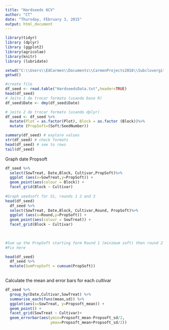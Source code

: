 ```yaml
---
title: "Hardseeds 6CV"
author: "CT"
date: "Thursday, FEbruary 3, 2015"
output: html_document
---
```


```r
library(tidyr)
library (dplyr)
library (ggplot2)
library(agricolae)
library(knitr)
library (lubridate)

```


```r
setwd("C:\\Users\\EdCarmen\\Documents\\CarmenProjects2016\\Subclovergit")
getwd()

#create file
df_seed <- read.table("HardseedsData.txt",header=TRUE)
head(df_seed)
# Jeito 1 de trocar formato (usando base R)
df_seed$Date <- dmy(df_seed$Date)

# jeito 2 de trocar formato (usando dplyr)
df_seed <- df_seed %>%
  mutate(Plot = as.factor(Plot), Block = as.factor (Block))%>%
  mutate (PropSoft=(Soft/SeedNumber))

summary(df_seed) # explore values
str(df_seed) # check formats
head(df_seed) # see to rows
tail(df_seed)

```

Graph date Propsoft  

```r

df_seed %>%
  select(SowTreat, Date,Block, Cultivar,PropSoft)%>%
  ggplot (aes(x=SowTreat,y=PropSoft)) +
  geom_point(aes(colour = Block)) +
  facet_grid(Block ~ Cultivar)
  
#Graph seedsoft for S1, rounds 1 2 and 3
head(df_seed)
  df_seed %>%
  select(SowTreat, Date,Block, Cultivar,Round, PropSoft)%>%
  ggplot (aes(x=Round,y=PropSoft)) +
  geom_point(aes(colour = SowTreat)) +
  facet_grid(Block ~ Cultivar)
  
  
```


```r
#Sum up the PropSoft starting form Round 1 (minimum soft) then round 2 and 3 
#Fix here 

head(df_seed)
  df_seed %>%
  mutate(SumPropSoft = cumsum(PropSoft))
  
```




Calculate the mean and error bars for each cultivar 

```r
df_seed %>%
  group_by(Date,Cultivar,SowTreat) %>%
  summarise_each(funs(mean,sd)) %>%
  ggplot(aes(x=SowTreat, y=Propsoft_mean)) +
  geom_point() +
  facet_grid(SowTreat ~ Cultivar)+
  geom_errorbar(aes(ymin=Propsoft_mean-Propsoft_sd/2,
                    ymax=Propsoft_mean+Propsoft_sd/2))   

```



